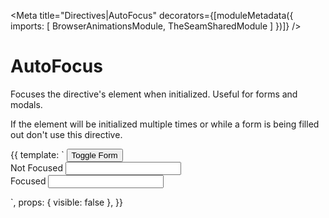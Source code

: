 



<Meta title="Directives|AutoFocus" decorators={[moduleMetadata({
  imports: [
    BrowserAnimationsModule,
    TheSeamSharedModule
  ]
})]} />

# AutoFocus

Focuses the directive's element when initialized. Useful for forms and modals.

<DocAlert>If the element will be initialized multiple times or while a form is being
filled out don't use this directive.</DocAlert>

<Preview>
  <Story name="Example" height="250px">
    {{
      template: `
        <button type="button" class="btn btn-primary" (click)="visible=!visible">
          Toggle Form
        </button>
        <form *ngIf="visible">
          <div class="form-group">
            <label for="one">Not Focused</label>
            <input id="one" type="text" class="form-control" />
          </div>
          <div class="form-group">
            <label for="two">Focused</label>
            <input id="two" type="text" seamAutoFocus class="form-control" />
          </div>
        </form>`,
      props: {
        visible: false
      },
    }}
  </Story>
</Preview>
